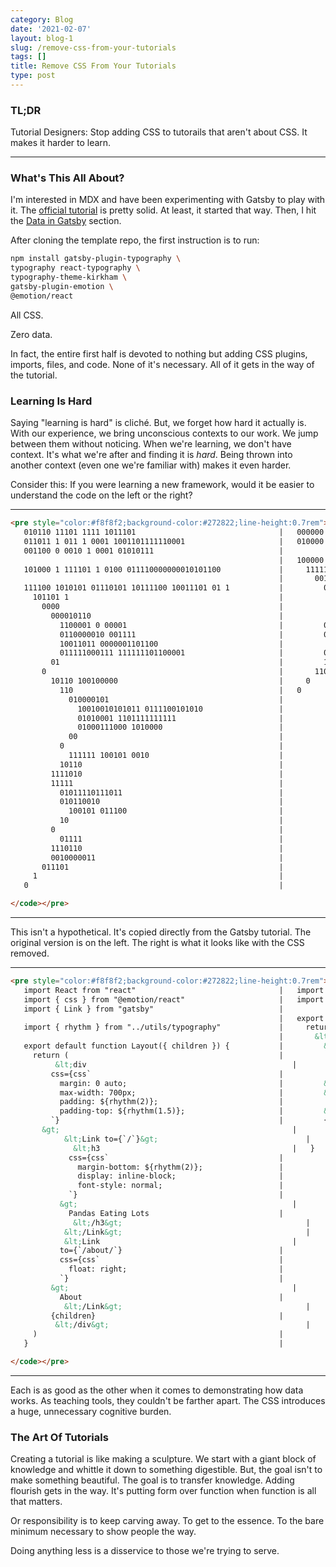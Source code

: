 ```yaml
---
category: Blog
date: '2021-02-07'
layout: blog-1
slug: /remove-css-from-your-tutorials
tags: []
title: Remove CSS From Your Tutorials
type: post
---
```



### TL;DR

Tutorial Designers: Stop adding CSS to tutorails that aren't about CSS. It makes it harder to learn.

---


### What's This All About?

I'm interested in MDX and have been experimenting with Gatsby to play with it. The [official tutorial](https://www.gatsbyjs.com/docs/tutorial/) is pretty solid. At least, it started that way. Then, I hit the [Data in Gatsby](https://www.gatsbyjs.com/docs/tutorial/part-four/) section.

After cloning the template repo, the first instruction is to run:

```bash
npm install gatsby-plugin-typography \
typography react-typography \
typography-theme-kirkham \
gatsby-plugin-emotion \
@emotion/react
```



All CSS. 

Zero data. 

In fact, the entire first half is devoted to nothing but adding CSS plugins, imports, files, and code. None of it's necessary. All of it gets in the way of the tutorial.

### Learning Is Hard  

Saying "learning is hard" is cliché. But, we forget how hard it actually is. With our experience, we bring unconscious contexts to our work. We jump between them without noticing. When we're learning, we don't have context. It's what we're after and finding it is _hard_. Being thrown into another context (even one we're familiar with) makes it even harder. 

Consider this: If you were learning a new framework, would it be easier to understand the code on the left or the right?

---


```html
<pre style="color:#f8f8f2;background-color:#272822;line-height:0.7rem"><code class="tiny_code_text" data-lang="python">
   010110 11101 1111 1011101                                |   000000 11011 1101 1000110
   011011 1 011 1 0001 1001101111110001                     |   010000 0 1010 1 1110 01011111
   001100 0 0010 1 0001 01010111                            |   
                                                            |   100000 1110010 00100010 00011001 10011111 01 1
   101000 1 111101 1 0100 011110000000010101100             |     111111 1
                                                            |       00100
   111100 1010101 01110101 10111100 10011101 01 1           |         00110 111011111
     101101 1                                               |           1110
       0000                                                 |             011010 111110 1001
         000010110                                          |           10100
           1100001 0 00001                                  |         0101111
           0110000010 001111                                |         00001 00111100100010 0
           10011011 0000001101100                           |           11010
           011111000111 111111101100001                     |         0111101
         01                                                 |         1010110110
       0                                                    |       110011
         10110 100100000                                    |     0
           110                                              |   0
             010000101                                      |   
               10010010101011 0111100101010                 |   
               01010001 1101111111111                       |   
               01000111000 1010000                          |   
             00                                             |   
           0                                                |   
             111111 100101 0010                             |   
           10110                                            |   
         1111010                                            |   
         11111                                              |   
           01011110111011                                   |   
           010110010                                        |   
             100101 011100                                  |   
           10                                               |   
         0                                                  |   
           01111                                            |   
         1110110                                            |   
         0010000011                                         |   
       011101                                               |   
     1                                                      |   
   0                                                        |   

</code></pre>
```


---




This isn't a hypothetical. It's copied directly from the Gatsby tutorial. The original version is on the left. The right is what it looks like with the CSS removed. 

---



```html
<pre style="color:#f8f8f2;background-color:#272822;line-height:0.7rem"><code class="tiny_code_text" data-lang="python">
   import React from "react"                                |   import React from "react"
   import { css } from "@emotion/react"                     |   import { Link } from "gatsby"
   import { Link } from "gatsby"                            |   
                                                            |   export default function Layout({ children }) {
   import { rhythm } from "../utils/typography"             |     return (
                                                            |       &lt;div&gt;   
   export default function Layout({ children }) {           |         &lt;Link to={`/`}&gt;   
     return (                                               |           &lt;h3&gt;   
          &lt;div                                              |             Pandas Eating Lots
         css={css`                                          |           &lt;/h3&gt;   
           margin: 0 auto;                                  |         &lt;/Link&gt;   
           max-width: 700px;                                |         &lt;Link to={`/about/`} &gt;   
           padding: ${rhythm(2)};                           |           About
           padding-top: ${rhythm(1.5)};                     |         &lt;/Link&gt;   
         `}                                                 |         {children}
       &gt;                                                    |       &lt;/div&gt;   
            &lt;Link to={`/`}&gt;                                 |     )
              &lt;h3                                           |   }
             css={css`                                      |   
               margin-bottom: ${rhythm(2)};                 |   
               display: inline-block;                       |   
               font-style: normal;                          |   
             `}                                             |   
           &gt;                                                |   
             Pandas Eating Lots                             |   
              &lt;/h3&gt;                                         |   
            &lt;/Link&gt;                                         |   
            &lt;Link                                           |   
           to={`/about/`}                                   |   
           css={css`                                        |   
             float: right;                                  |   
           `}                                               |   
         &gt;                                                  |   
           About                                            |   
            &lt;/Link&gt;                                         |   
         {children}                                         |   
          &lt;/div&gt;                                            |   
     )                                                      |   
   }                                                        |   

</code></pre>
```


---


Each is as good as the other when it comes to demonstrating how data works. As teaching tools, they couldn't be farther apart. The CSS introduces a huge, unnecessary cognitive burden.



### The Art Of Tutorials

Creating a tutorial is like making a sculpture. We start with a giant block of knowledge and whittle it down to something digestible. But, the goal isn't to make something beautiful. The goal is to transfer knowledge. Adding flourish gets in the way. It's putting form over function when function is all that matters. 

Or responsibility is to keep carving away. To get to the essence. To the bare minimum necessary to show people the way. 

Doing anything less is a disservice to those we're trying to serve.
